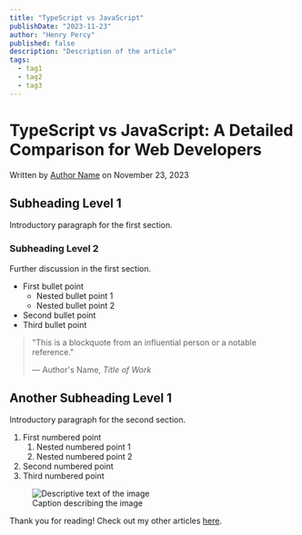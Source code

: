 ```yaml
---
title: "TypeScript vs JavaScript"
publishDate: "2023-11-23"
author: "Henry Percy"
published: false
description: "Description of the article"
tags:
  - tag1
  - tag2
  - tag3
---
```


# TypeScript vs JavaScript: A Detailed Comparison for Web Developers

Written by [Author Name](#) on November 23, 2023

## Subheading Level 1

Introductory paragraph for the first section.

### Subheading Level 2

Further discussion in the first section.

- First bullet point
  - Nested bullet point 1
  - Nested bullet point 2
- Second bullet point
- Third bullet point

> "This is a blockquote from an influential person or a notable reference."
> 
> — Author's Name, *Title of Work*

## Another Subheading Level 1

Introductory paragraph for the second section.

1. First numbered point
   1. Nested numbered point 1
   2. Nested numbered point 2
2. Second numbered point
3. Third numbered point

<figure>
  <img src="https://placedog.net/500" alt="Descriptive text of the image" />
  <figcaption>Caption describing the image</figcaption>
</figure>

Thank you for reading! Check out my other articles [here](/posts).
